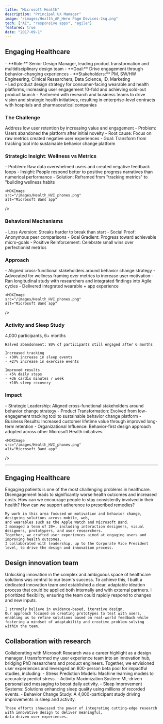 ```yaml
---
title: "Microsoft Health"
description: "Principal UX Manager"
image: "/images/Health_AP_Hero Page Devices-2sq.png"
tech: ["AI", "responsive apps", "agile"]
featured: true
date: "2017-09-1"
---
```


## Engaging Healthcare

<ImageGallery>
  <div>
    - **Role:** Senior Design Manager, leading product transformation and multidisciplinary design team
    - **Goal:** Drive engagement through behavior-changing experiences
    - **Stakeholders:** PM, SW/HW Engineering, Clinical Researchers, Data Science, ID, Marketing
  </div>
  <div>
    - Led product design strategy for consumer-facing wearable and health platforms, increasing user engagement 10-fold and achieving sold-out product launch
    - Partnered with research and business teams to drive vision and strategic health initiatives, resulting in enterprise-level contracts with hospitals and pharmaceutical companies
  </div>
</ImageGallery>

### The Challenge

<ImageGallery>
  <div>
    Address low user retention by increasing value and engagement
    - Problem: Users abandoned the platform after initial novelty
    - Root cause: Focus on raw metrics created negative user experiences
    - Goal: Transform from tracking tool into sustainable behavior change platform
  </div>

  <MDXImage
    src="/images/Health_AP_Hero Page Devices-2.png"
    alt="Microsoft Band app"
  />
</ImageGallery>

### Strategic Insight: Wellness vs Metrics

<ImageGallery>

  <div>
    - Problem: Raw data overwhelmed users and created negative feedback loops
    - Insight: People respond better to positive progress narratives than numerical performance
    - Solution: Reframed from "tracking metrics" to "building wellness habits
  </div>

    <MDXImage
    src="/images/Health_HVI_phones.png"
    alt="Microsoft Band app"
  />
  
</ImageGallery>

### Behavioral Mechanisms

<ImageGallery>
  <div>
    - Loss Aversion: Streaks harder to break than start
    - Social Proof: Anonymous peer comparisons
    - Goal Gradient: Progress toward achievable micro-goals
    - Positive Reinforcement: Celebrate small wins over perfectionist metrics
  </div>

  <MDXImage
    src="/images/Health_HVI_surface.png"
    alt="Microsoft Band app"
  />
</ImageGallery>

### Approach

<ImageGallery>

  <div>
    - Aligned cross-functional stakeholders around behavior change strategy
    - Advocated for wellness framing over metrics to increase user motivation
    - Ran longitudinal study with researchers and integrated findings into Agile cycles
    - Delivered integrated wearable + app experience
  </div>

    <MDXImage
    src="/images/Health_HVI_phones.png"
    alt="Microsoft Band app"
  />
  
</ImageGallery>

### Activity and Sleep Study

<ImageGallery>
  <div>
    4,000 participants, 6+ months

    Halved abandonment: 80% of participants still engaged after 6 months

    Increased tracking
    - +30% increase in sleep events
    - +27% increase in exercise events

    Improved results
    - +5% daily steps
    - +36 cardio minutes / week
    - +10% sleep recovery
  </div>

  <MDXImage
    src="/images/Health_HVI_surface.png"
    alt="Microsoft Band app"
  />
</ImageGallery>

### Impact

<ImageGallery>
 
  <div>
    - Strategic Leadership: Aligned cross-functional stakeholders around behavior change strategy
    - Product Transformation: Evolved from low-engagement tracking tool to sustainable behavior change platform
    - Business Results: Increased customer lifetime value through improved long-term retention
    - Organizational Influence: Behavior-first design approach adopted across other Microsoft Health initiatives
  </div>

    <MDXImage
    src="/images/Health_HVI_phones.png"
    alt="Microsoft Band app"
  />
 
</ImageGallery>



---

## Engaging Healthcare

<ImageGallery>
  <div>
    Engaging patients is one of the most challenging problems in healthcare.
    Disengagement leads to significantly worse health outcomes and increased costs.
    How can we encourage people to stay consistently involved in their health?
    How can we support adherence to prescribed remedies?

    My work in this area focused on motivation and behavior change, designing solutions across mobile, web,
    and wearables such as the Apple Watch and Microsoft Band.
    I managed a team of 20+, including interaction designers, visual designers, prototypers, and user researchers.
    Together, we crafted user experiences aimed at engaging users and improving health outcomes.
    I collaborated with leadership, up to the Corporate Vice President level, to drive the design and innovation process.

  </div>

  <MDXImage
    src="/images/Health_AP_Hero Page Devices-2sq.png"
    alt="Microsoft Band app"
  />
</ImageGallery>

## Design innovation team

<ImageGallery>
  <MDXImage
    src="/images/Health_HVI_phones.png"
    alt="Microsoft Band app"
  />
  
  <div>
    Unlocking innovation in the complex and ambiguous space of healthcare solutions was central to our team's success.
    To achieve this, I built a dedicated innovation team and established a clear,
    adaptable ideation process that could be applied both internally and with external partners.
    I prioritized flexibility, ensuring the team could rapidly respond to changes and new inputs.

    I strongly believe in evidence-based, iterative design.
    Our approach focused on creating prototypes to test with users,
    enabling us to refine solutions based on real-world feedback while fostering a mindset of adaptability and creative problem-solving within the team.

  </div>
</ImageGallery>

## Collaboration with research

<ImageGallery>
  <div>
    Collaborating with Microsoft Research was a career highlight as a design manager.
    I transformed my user experience team into an innovation hub, bridging PhD researchers and product engineers.
    Together, we envisioned user experiences and leveraged an 800-person beta pool for impactful studies, including:
    - Stress Prediction Models: Machine learning models to accurately predict stress.
    - Activity Maximization System: ML-driven personalized messaging to boost daily activity.
    - Sleep Improvement Systems: Solutions enhancing sleep quality using millions of recorded events.
    - Behavior Change Study: A 4,000-participant study driving improvements in sleep and activity.

    These efforts showcased the power of integrating cutting-edge research with innovative design to deliver meaningful,
    data-driven user experiences.

  </div>

  <MDXImage
    src="/images/Health_HVI_surface.png"
    alt="Microsoft Band app"
  />
</ImageGallery>

